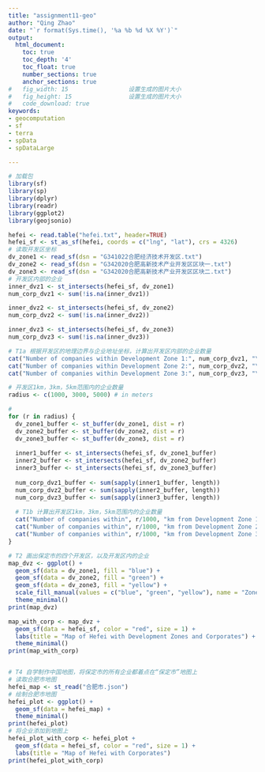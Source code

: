 ```yaml
---
title: "assignment11-geo"
author: "Qing Zhao"
date: "`r format(Sys.time(), '%a %b %d %X %Y')`"
output:
  html_document:
    toc: true
    toc_depth: '4'
    toc_float: true
    number_sections: true
    anchor_sections: true
#   fig_width: 15                 设置生成的图片大小
#   fig_height: 15                设置生成的图片大小
#   code_download: true
keywords:
- geocomputation
- sf
- terra
- spData
- spDataLarge

---
```


```r
# 加载包
library(sf)
library(sp)
library(dplyr)
library(readr)
library(ggplot2)
library(geojsonio)


```




```r



hefei <- read.table("hefei.txt", header=TRUE)
hefei_sf <- st_as_sf(hefei, coords = c("lng", "lat"), crs = 4326)
# 读取开发区坐标
dv_zone1 <- read_sf(dsn = "G341022合肥经济技术开发区.txt")
dv_zone2 <- read_sf(dsn = "G342020合肥高新技术产业开发区区块一.txt")
dv_zone3 <- read_sf(dsn = "G342020合肥高新技术产业开发区区块二.txt")
# 开发区内部的企业
inner_dvz1 <- st_intersects(hefei_sf, dv_zone1)
num_corp_dvz1 <- sum(!is.na(inner_dvz1))

inner_dvz2 <- st_intersects(hefei_sf, dv_zone2)
num_corp_dvz2 <- sum(!is.na(inner_dvz2))

inner_dvz3 <- st_intersects(hefei_sf, dv_zone3)
num_corp_dvz3 <- sum(!is.na(inner_dvz3))

# T1a 根据开发区的地理边界与企业地址坐标，计算出开发区内部的企业数量
cat("Number of companies within Development Zone 1:", num_corp_dvz1, "\n")
cat("Number of companies within Development Zone 2:", num_corp_dvz2, "\n")
cat("Number of companies within Development Zone 3:", num_corp_dvz3, "\n")

# 开发区1km，3km，5km范围内的企业数量
radius <- c(1000, 3000, 5000) # in meters

# 
for (r in radius) {
  dv_zone1_buffer <- st_buffer(dv_zone1, dist = r)
  dv_zone2_buffer <- st_buffer(dv_zone2, dist = r)
  dv_zone3_buffer <- st_buffer(dv_zone3, dist = r)
  
  inner1_buffer <- st_intersects(hefei_sf, dv_zone1_buffer)
  inner2_buffer <- st_intersects(hefei_sf, dv_zone2_buffer)
  inner3_buffer <- st_intersects(hefei_sf, dv_zone3_buffer)
  
  num_corp_dvz1_buffer <- sum(sapply(inner1_buffer, length))
  num_corp_dvz2_buffer <- sum(sapply(inner2_buffer, length))
  num_corp_dvz3_buffer <- sum(sapply(inner3_buffer, length))
  
  # T1b 计算出开发区1km，3km，5km范围内的企业数量
  cat("Number of companies within", r/1000, "km from Development Zone 1:", num_corp_dvz1_buffer, "\n")
  cat("Number of companies within", r/1000, "km from Development Zone 2:", num_corp_dvz2_buffer, "\n")
  cat("Number of companies within", r/1000, "km from Development Zone 3:", num_corp_dvz3_buffer, "\n")
}

# T2 画出保定市的四个开发区，以及开发区内的企业
map_dvz <- ggplot() +
  geom_sf(data = dv_zone1, fill = "blue") +
  geom_sf(data = dv_zone2, fill = "green") +
  geom_sf(data = dv_zone3, fill = "yellow") +
  scale_fill_manual(values = c("blue", "green", "yellow"), name = "Zone") +
  theme_minimal()
print(map_dvz)

map_with_corp <- map_dvz +
  geom_sf(data = hefei_sf, color = "red", size = 1) +
  labs(title = "Map of Hefei with Development Zones and Corporates") +
  theme_minimal()
print(map_with_corp)


# T4 自学制作中国地图，将保定市的所有企业都着点在“保定市”地图上
# 读取合肥市地图
hefei_map <- st_read("合肥市.json")
# 绘制合肥市地图
hefei_plot <- ggplot() +
  geom_sf(data = hefei_map) +
  theme_minimal()
print(hefei_plot)
# 将企业添加到地图上
hefei_plot_with_corp <- hefei_plot +
  geom_sf(data = hefei_sf, color = "red", size = 1) +
  labs(title = "Map of Hefei with Corporates")
print(hefei_plot_with_corp)



```
